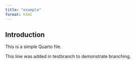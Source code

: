 ```yaml
---
title: "example"
format: html
---
```


## Introduction

This is a simple Quarto file.

This line was added in testbranch to demonstrate branching.